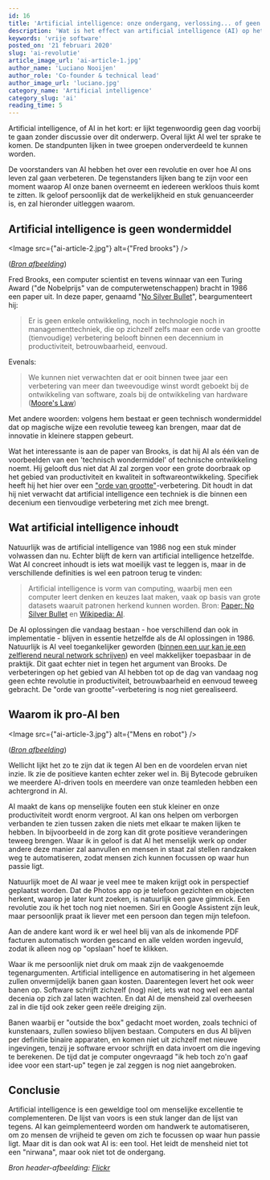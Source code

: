 ```yaml
---
id: 16
title: 'Artificial intelligence: onze ondergang, verlossing... of geen van beide?'
description: 'Wat is het effect van artificial intelligence (AI) op het bestaan van de mens? Er zijn voordelen, zoals verhoging van productiviteit en het verlagen van de kans op menselijke fouten, maar ook zorgen. Lees hier meer!'
keywords: 'vrije software'
posted_on: '21 februari 2020'
slug: 'ai-revolutie'
article_image_url: 'ai-article-1.jpg'
author_name: 'Luciano Nooijen'
author_role: 'Co-founder & technical lead'
author_image_url: 'luciano.jpg'
category_name: 'Artificial intelligence'
category_slug: 'ai'
reading_time: 5
---
```



Artificial intelligence, of AI in het kort: er lijkt tegenwoordig geen dag voorbij te gaan zonder discussie over dit onderwerp. Overal lijkt AI wel ter sprake te komen. De standpunten lijken in twee groepen onderverdeeld te kunnen worden.

De voorstanders van AI hebben het over een revolutie en over hoe AI ons leven zal gaan verbeteren. De tegenstanders lijken bang te zijn voor een moment waarop AI onze banen overneemt en iedereen werkloos thuis komt te zitten. Ik geloof persoonlijk dat de werkelijkheid en stuk genuanceerder is, en zal hieronder uitleggen waarom.

## Artificial intelligence is geen wondermiddel

<Image src={"ai-article-2.jpg"} alt={"Fred brooks"} />

(_[Bron afbeelding](https://commons.wikimedia.org/wiki/File:Fred_Brooks.jpg)_)

Fred Brooks, een computer scientist en tevens winnaar van een Turing Award ("de Nobelprijs" van de computerwetenschappen) bracht in 1986 een paper uit. In deze paper, genaamd "[No Silver Bullet](http://worrydream.com/refs/Brooks-NoSilverBullet.pdf)", beargumenteert hij:

> Er is geen enkele ontwikkeling, noch in technologie noch in managementtechniek, die op zichzelf zelfs maar een orde van grootte (tienvoudige) verbetering belooft binnen een decennium in productiviteit, betrouwbaarheid, eenvoud.

Evenals:

> We kunnen niet verwachten dat er ooit binnen twee jaar een verbetering van meer dan tweevoudige winst wordt geboekt bij de ontwikkeling van software, zoals bij de ontwikkeling van hardware ([Moore's Law](https://en.wikipedia.org/wiki/Moore%27s_law))

Met andere woorden: volgens hem bestaat er geen technisch wondermiddel dat op magische wijze een revolutie teweeg kan brengen, maar dat de innovatie in kleinere stappen gebeurt.

Wat het interessante is aan de paper van Brooks, is dat hij AI als één van de voorbeelden van een 'technisch wondermiddel' of technische ontwikkeling noemt. Hij gelooft dus niet dat AI zal zorgen voor een grote doorbraak op het gebied van productiviteit en kwaliteit in softwareontwikkeling. Specifiek heeft hij het hier over een ["orde van grootte"](https://nl.wikipedia.org/wiki/Orde_van_grootte)-verbetering. Dit houdt in dat hij niet verwacht dat artificial intelligence een techniek is die binnen een decenium een tienvoudige verbetering met zich mee brengt.

## Wat artificial intelligence inhoudt

Natuurlijk was de artificial intelligence van 1986 nog een stuk minder volwassen dan nu. Echter blijft de kern van artificial intelligence hetzelfde. Wat AI concreet inhoudt is iets wat moeilijk vast te leggen is, maar in de verschillende definities is wel een patroon terug te vinden:

> Artificial intelligence is vorm van computing, waarbij men een computer leert denken en keuzes laat maken, vaak op basis van grote datasets waaruit patronen herkend kunnen worden.
> Bron: [Paper: No Silver Bullet](http://worrydream.com/refs/Brooks-NoSilverBullet.pdf) en [Wikipedia: AI](https://en.wikipedia.org/wiki/Artificial_intelligence#cite_note-Definition_of_AI-1).

De AI oplossingen die vandaag bestaan - hoe verschillend dan ook in implementatie - blijven in essentie hetzelfde als de AI oplossingen in 1986. Natuurlijk is AI veel toegankelijker geworden ([binnen een uur kan je een zelflerend neural network schrijven](https://www.youtube.com/watch?v=KtPpoMThKUs)) en veel makkelijker toepasbaar in de praktijk. Dit gaat echter niet in tegen het argument van Brooks. De verbeteringen op het gebied van AI hebben tot op de dag van vandaag nog geen echte revolutie in productiviteit, betrouwbaarheid en eenvoud teweeg gebracht. De "orde van grootte"-verbetering is nog niet gerealiseerd.

## Waarom ik pro-AI ben

<Image src={"ai-article-3.jpg"} alt={"Mens en robot"} />

(_[Bron afbeelding](https://www.flickr.com/photos/jeena/37017614286/in/photolist-Yp7X45-bkThzS-H9LGS8-kiRgMc-HoNaTD-8zfD9t-BZDiAg-4RXSTg-8KjdRJ-JHWyW-2hFFKhy-oKtd57-7xQgVj-2hNPSjS-2d5KqpW-4gXXuU-5Wd4Wo-2hfxadD-eRDgf-23m6sr-8dakUb-61mvn9-9diBKZ-aidMBr-2hNPo1E-2cW4kX-YL543f-27A4bX1-2hMJbKP-2gCY7wS-TAdgqb-khx8jT-2gHswHc-2gTzhab-2hpZmiQ-259W8Ku-2hNPSdz-2hP5opy-2hLXKkH-2gYj9sX-2gTypZR-2gTzdcr-7gt27Z-BomgD-83xdKR-anfGY1-67YPbc-2doCCmt-JgvRJ4-2f7qCjf)_)

Wellicht lijkt het zo te zijn dat ik tegen AI ben en de voordelen ervan niet inzie. Ik zie de positieve kanten echter zeker wel in. Bij Bytecode gebruiken we meerdere AI-driven tools en meerdere van onze teamleden hebben een achtergrond in AI.

AI maakt de kans op menselijke fouten een stuk kleiner en onze productiviteit wordt enorm vergroot. AI kan ons helpen om verborgen verbanden te zien tussen zaken die niets met elkaar te maken lijken te hebben. In bijvoorbeeld in de zorg kan dit grote positieve veranderingen teweeg brengen. Waar ik in geloof is dat AI het menselijk werk op onder andere deze manier zal aanvullen en mensen in staat zal stellen randzaken weg te automatiseren, zodat mensen zich kunnen focussen op waar hun passie ligt.

Natuurlijk moet de AI waar je veel mee te maken krijgt ook in perspectief geplaatst worden. Dat de Photos app op je telefoon gezichten en objecten herkent, waarop je later kunt zoeken, is natuurlijk een gave gimmick. Een revolutie zou ik het toch nog niet noemen. Siri en Google Assistent zijn leuk, maar persoonlijk praat ik liever met een persoon dan tegen mijn telefoon.

Aan de andere kant word ik er wel heel blij van als de inkomende PDF facturen automatisch worden gescand en alle velden worden ingevuld, zodat ik alleen nog op "opslaan" hoef te klikken.


Waar ik me persoonlijk niet druk om maak zijn de vaakgenoemde tegenargumenten. Artificial intelligence en automatisering in het algemeen zullen onvermijdelijk banen gaan kosten. Daarentegen levert het ook weer banen op. Software schrijft zichzelf (nog) niet, iets wat nog wel een aantal decenia op zich zal laten wachten. En dat AI de mensheid zal overheesen zal in die tijd ook zeker geen reële dreiging zijn.

Banen waarbij er "outside the box" gedacht moet worden, zoals technici of kunstenaars, zullen sowieso blijven bestaan. Computers en dus AI blijven per definitie binaire apparaten, en komen niet uit zichzelf met nieuwe ingevingen, tenzij je software ervoor schrijft en data invoert om die ingeving te berekenen. De tijd dat je computer ongevraagd "ik heb toch zo'n gaaf idee voor een start-up" tegen je zal zeggen is nog niet aangebroken.

## Conclusie

Artificial intelligence is een geweldige tool om menselijke excellentie te complementeren. De lijst van voors is een stuk langer dan de lijst van tegens. AI kan geimplementeerd worden om handwerk te automatiseren, om zo mensen de vrijheid te geven om zich te focussen op waar hun passie ligt. Maar dit is dan ook wat AI is: een tool. Het leidt de mensheid niet tot een "nirwana", maar ook niet tot de ondergang.

_Bron header-afbeelding: [Flickr](https://www.flickr.com/photos/min-danger/407896683/in/photolist-C3ztr-EHyaT-Axz8d1-LHwu4-5wUMRB-9bQuaF-AJ5Zv-cYeye5-Vc5axS-pbMxN5-pbMxQ9-ptfBo3-Yp7X45-apE6pb-6gpsdo-ptfBmQ-podYyt-37sJCF-pbM8ca-psZWG2-bxrokY-9psoVE-7G9Zn1-E1ttq-pWKE9g-6k62vG-6k1Q2V-EHybz-pbMxMU-EHvvZ-EHvw8-aTejEn-aTegXX-8G28Lo-72iBMz-EHyaZ-aTekLn-ft4CR-9ZVcwz-7sL1sA-6jhmQr-7Hayng-NZRuE-2MF8qs-2MEWxd-2MENwf-p1znge-e4zbQS-7Hetu1-aLcpKF)_
